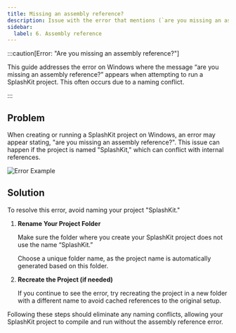 ---
title: Missing an assembly reference?
description: Issue with the error that mentions (`are you missing an assembly reference?`) on Windows, and how to fix it.
sidebar:
  label: 6. Assembly reference
---


:::caution[Error: "Are you missing an assembly reference?"]

This guide addresses the error on Windows where the message “are you missing an assembly reference?” appears when attempting to run a SplashKit project. This often occurs due to a naming conflict.

:::

## Problem

When creating or running a SplashKit project on Windows, an error may appear stating, "are you missing an assembly reference?". This issue can happen if the project is named "SplashKit," which can conflict with internal references.

![Error Example](https://i.imgur.com/2W23AI2.png)

## Solution

To resolve this error, avoid naming your project "SplashKit."

<Steps>

1. **Rename Your Project Folder**

    Make sure the folder where you create your SplashKit project does not use the name “SplashKit.”

    Choose a unique folder name, as the project name is automatically generated based on this folder.

2. **Recreate the Project (if needed)**

    If you continue to see the error, try recreating the project in a new folder with a different name to avoid cached references to the original setup.

</Steps>

Following these steps should eliminate any naming conflicts, allowing your SplashKit project to compile and run without the assembly reference error.
